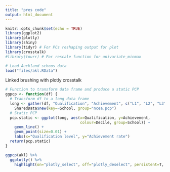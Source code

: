 ```yaml
---
title: "pres code"
output: html_document
---
```


```r
knitr::opts_chunk$set(echo = TRUE)
library(ggplot2)
library(plotly)
library(shiny)
library(tidyr) # For PCs reshaping output for plot
library(crosstalk)
#library(tourr) # For rescale function for univariate_minmax

# Load Auckland schoos data
load("files/akl.RData")
```

Linked brushing with plotly crosstalk

```r
# Function to transform data frame and produce a static PCP
ggpcp <- function(df) {
  # Transform df to a long data frame
  long <- gather(df, "Qualification", "Achievement", c("L1", "L2", "L3", "UE")) %>%
    SharedData$new(key=~School, group="ncea.pcp")
  # Static PCP
  pcp.static <- ggplot(long, aes(x=Qualification, y=Achievement, 
                                 colour=Decile, group=School)) +
    geom_line() +
    geom_point(size=0.01) +
    labs(x="Qualification level", y="Achievement rate") 
  return(pcp.static)
}

ggpcp(akl) %>%
  ggplotly() %>%
    highlight(on="plotly_select", off="plotly_deselect", persistent=T, dynamic=T)
```
